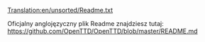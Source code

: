 [[Translation:en/unsorted/Readme.txt]]

Oficjalny anglojęzyczny plik Readme znajdziesz tutaj: https://github.com/OpenTTD/OpenTTD/blob/master/README.md